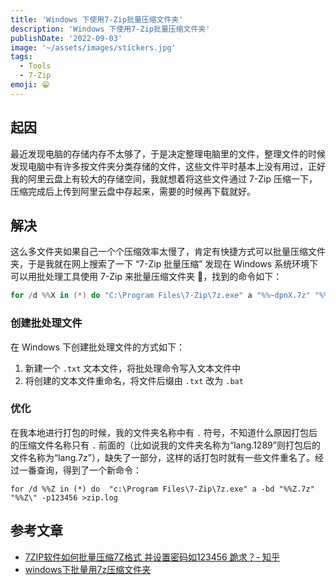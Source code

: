 ```yaml
---
title: 'Windows 下使用7-Zip批量压缩文件夹'
description: 'Windows 下使用7-Zip批量压缩文件夹'
publishDate: '2022-09-03'
image: '~/assets/images/stickers.jpg'
tags:
  - Tools
  - 7-Zip
emoji: 😁
---
```


## 起因

最近发现电脑的存储内存不太够了，于是决定整理电脑里的文件，整理文件的时候发现电脑中有许多按文件夹分类存储的文件，这些文件平时基本上没有用过，正好我的阿里云盘上有较大的存储空间，我就想着将这些文件通过 7-Zip 压缩一下，压缩完成后上传到阿里云盘中存起来，需要的时候再下载就好。

## 解决

这么多文件夹如果自己一个个压缩效率太慢了，肯定有快捷方式可以批量压缩文件夹，于是我就在网上搜索了一下 “7-Zip 批量压缩” 发现在 Windows 系统环境下可以用批处理工具使用 7-Zip 来批量压缩文件夹 📂，找到的命令如下：

```powershell
for /d %%X in (*) do "C:\Program Files\7-Zip\7z.exe" a "%%~dpnX.7z" "%%X" -p123456 -mhe -mx=0
```

### 创建批处理文件

在 Windows 下创建批处理文件的方式如下：

1. 新建一个 `.txt` 文本文件，将批处理命令写入文本文件中
2. 将创建的文本文件重命名，将文件后缀由 `.txt` 改为 `.bat`

### 优化

在我本地进行打包的时候，我的文件夹名称中有 `.` 符号，不知道什么原因打包后的压缩文件名称只有 `.` 前面的（比如说我的文件夹名称为“lang.1289”则打包后的文件名称为“lang.7z”），缺失了一部分，这样的话打包时就有一些文件重名了。经过一番查询，得到了一个新命令：

```shell
for /d %%Z in (*) do  "c:\Program Files\7-Zip\7z.exe" a -bd "%%Z.7z" "%%Z\" -p123456 >zip.log
```

## 参考文章

- [7ZIP软件如何批量压缩7Z格式 并设置密码如123456 跪求？- 知乎](https://www.zhihu.com/question/31567041)
- [windows下批量用7z压缩文件夹](https://evvail.com/2020/06/23/713.html)
